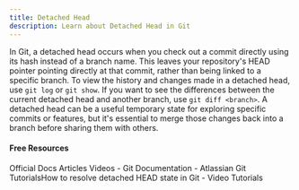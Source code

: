 ```yaml
---
title: Detached Head
description: Learn about Detached Head in Git
---
```

In Git, a detached head occurs when you check out a commit directly using its hash instead of a branch name. This leaves your repository's HEAD pointer pointing directly at that commit, rather than being linked to a specific branch. To view the history and changes made in a detached head, use `git log` or `git show`. If you want to see the differences between the current detached head and another branch, use `git diff <branch>`. A detached head can be a useful temporary state for exploring specific commits or features, but it's essential to merge those changes back into a branch before sharing them with others.

#### Free Resources

<Tabs defaultValue="official">
<TabsList>
<TabsTrigger value="official">Official Docs</TabsTrigger>
<TabsTrigger value="article">Articles</TabsTrigger>
<TabsTrigger value="video">Videos</TabsTrigger>
</TabsList>

<TabsContent value="official">
<Note type="note" title="official">
- <Link href="https://git-scm.com/docs">Git Documentation</Link>
</Note>
</TabsContent>
<TabsContent value="article">
<Note type="note" title="article">
- <Link href="https://graphite.dev/guides/how-to-resolve-detached-head-state-in-git">Atlassian Git Tutorials</Link>How to resolve detached HEAD state in Git</Link>
</Note>
</TabsContent>
<TabsContent value="video">
<Note type="note" title="video">
- <Link href="https://www.youtube.com/results?search_query=git+detached-head+tutorial">Video Tutorials</Link>
</Note>
</TabsContent>
</Tabs>
